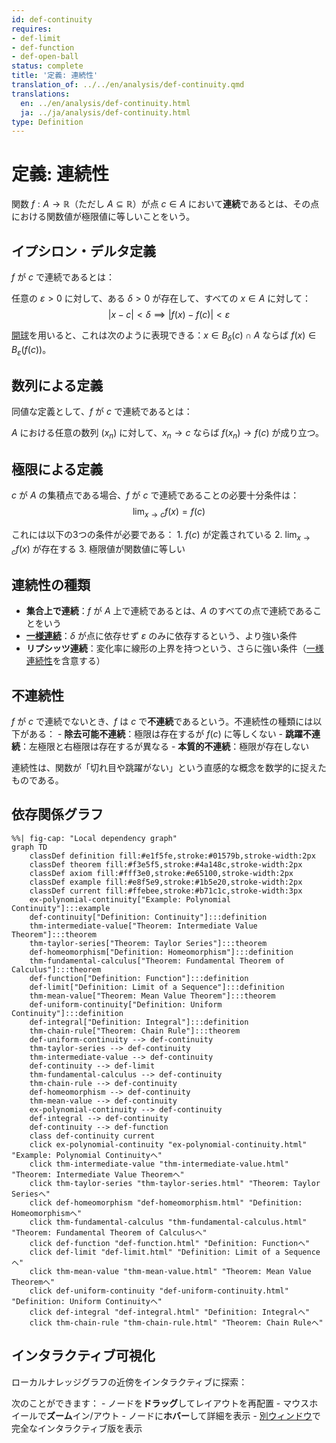 ```yaml
---
id: def-continuity
requires:
- def-limit
- def-function
- def-open-ball
status: complete
title: '定義: 連続性'
translation_of: ../../en/analysis/def-continuity.qmd
translations:
  en: ../en/analysis/def-continuity.html
  ja: ../ja/analysis/def-continuity.html
type: Definition
---
```


# 定義: 連続性 {#def-continuity}

関数 $f: A \to \mathbb{R}$（ただし $A \subseteq \mathbb{R}$）が点 $c \in A$ において**連続**であるとは、その点における関数値が極限値に等しいことをいう。

## イプシロン・デルタ定義

$f$ が $c$ で連続であるとは：

任意の $\varepsilon > 0$ に対して、ある $\delta > 0$ が存在して、すべての $x \in A$ に対して：
$$|x - c| < \delta \implies |f(x) - f(c)| < \varepsilon$$

[開球](def-open-ball.qmd)を用いると、これは次のように表現できる：$x \in B_\delta(c) \cap A$ ならば $f(x) \in B_\varepsilon(f(c))$。

## 数列による定義

同値な定義として、$f$ が $c$ で連続であるとは：

$A$ における任意の数列 $(x_n)$ に対して、$x_n \to c$ ならば $f(x_n) \to f(c)$ が成り立つ。

## 極限による定義

$c$ が $A$ の集積点である場合、$f$ が $c$ で連続であることの必要十分条件は：
$$\lim_{x \to c} f(x) = f(c)$$

これには以下の3つの条件が必要である：
1. $f(c)$ が定義されている
2. $\lim_{x \to c} f(x)$ が存在する
3. 極限値が関数値に等しい

## 連続性の種類

- **集合上で連続**：$f$ が $A$ 上で連続であるとは、$A$ のすべての点で連続であることをいう
- **[一様連続](def-uniform-continuity.qmd)**：$\delta$ が点に依存せず $\varepsilon$ のみに依存するという、より強い条件
- **リプシッツ連続**：変化率に線形の上界を持つという、さらに強い条件（[一様連続性](def-uniform-continuity.qmd)を含意する）

## 不連続性

$f$ が $c$ で連続でないとき、$f$ は $c$ で**不連続**であるという。不連続性の種類には以下がある：
- **除去可能不連続**：極限は存在するが $f(c)$ に等しくない
- **跳躍不連続**：左極限と右極限は存在するが異なる
- **本質的不連続**：極限が存在しない

連続性は、関数が「切れ目や跳躍がない」という直感的な概念を数学的に捉えたものである。

## 依存関係グラフ

```mermaid
%%| fig-cap: "Local dependency graph"
graph TD
    classDef definition fill:#e1f5fe,stroke:#01579b,stroke-width:2px
    classDef theorem fill:#f3e5f5,stroke:#4a148c,stroke-width:2px
    classDef axiom fill:#fff3e0,stroke:#e65100,stroke-width:2px
    classDef example fill:#e8f5e9,stroke:#1b5e20,stroke-width:2px
    classDef current fill:#ffebee,stroke:#b71c1c,stroke-width:3px
    ex-polynomial-continuity["Example: Polynomial Continuity"]:::example
    def-continuity["Definition: Continuity"]:::definition
    thm-intermediate-value["Theorem: Intermediate Value Theorem"]:::theorem
    thm-taylor-series["Theorem: Taylor Series"]:::theorem
    def-homeomorphism["Definition: Homeomorphism"]:::definition
    thm-fundamental-calculus["Theorem: Fundamental Theorem of Calculus"]:::theorem
    def-function["Definition: Function"]:::definition
    def-limit["Definition: Limit of a Sequence"]:::definition
    thm-mean-value["Theorem: Mean Value Theorem"]:::theorem
    def-uniform-continuity["Definition: Uniform Continuity"]:::definition
    def-integral["Definition: Integral"]:::definition
    thm-chain-rule["Theorem: Chain Rule"]:::theorem
    def-uniform-continuity --> def-continuity
    thm-taylor-series --> def-continuity
    thm-intermediate-value --> def-continuity
    def-continuity --> def-limit
    thm-fundamental-calculus --> def-continuity
    thm-chain-rule --> def-continuity
    def-homeomorphism --> def-continuity
    thm-mean-value --> def-continuity
    ex-polynomial-continuity --> def-continuity
    def-integral --> def-continuity
    def-continuity --> def-function
    class def-continuity current
    click ex-polynomial-continuity "ex-polynomial-continuity.html" "Example: Polynomial Continuityへ"
    click thm-intermediate-value "thm-intermediate-value.html" "Theorem: Intermediate Value Theoremへ"
    click thm-taylor-series "thm-taylor-series.html" "Theorem: Taylor Seriesへ"
    click def-homeomorphism "def-homeomorphism.html" "Definition: Homeomorphismへ"
    click thm-fundamental-calculus "thm-fundamental-calculus.html" "Theorem: Fundamental Theorem of Calculusへ"
    click def-function "def-function.html" "Definition: Functionへ"
    click def-limit "def-limit.html" "Definition: Limit of a Sequenceへ"
    click thm-mean-value "thm-mean-value.html" "Theorem: Mean Value Theoremへ"
    click def-uniform-continuity "def-uniform-continuity.html" "Definition: Uniform Continuityへ"
    click def-integral "def-integral.html" "Definition: Integralへ"
    click thm-chain-rule "thm-chain-rule.html" "Theorem: Chain Ruleへ"
```

## インタラクティブ可視化

ローカルナレッジグラフの近傍をインタラクティブに探索：

::: {.graph-viz data-id="def-continuity" data-width="700" data-height="500"}
:::

次のことができます：
- ノードを**ドラッグ**してレイアウトを再配置
- マウスホイールで**ズーム**イン/アウト
- ノードに**ホバー**して詳細を表示
- [別ウィンドウ](../../output/interactive/def-continuity.html){target="_blank"}で完全なインタラクティブ版を表示
